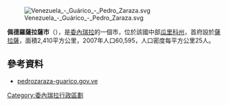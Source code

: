 [[Image:Venezuela_-_Guárico_-_Pedro_Zaraza.svg|right]]

'''佩德羅薩拉薩市'''（{{lang-es|Municipio Pedro Zaraza}}），是[[委內瑞拉|委內瑞拉]]的一個市，位於該國中部[[瓜里科州|瓜里科州]]，首府設於[[薩拉薩|薩拉薩]]，面積2,410平方公里，2007年人口60,595，人口密度每平方公里25人。

==參考資料==
*[https://web.archive.org/web/20071211181841/http://pedrozaraza-guarico.gov.ve/portal-alcaldias/ pedrozaraza-guarico.gov.ve] {{es icon}}

{{coord|9.3394|N|65.3167|W|source:wikidata|display=title}}

{{Venezuela-geo-stub}}
[[Category:委內瑞拉行政區劃|Category:委內瑞拉行政區劃]]